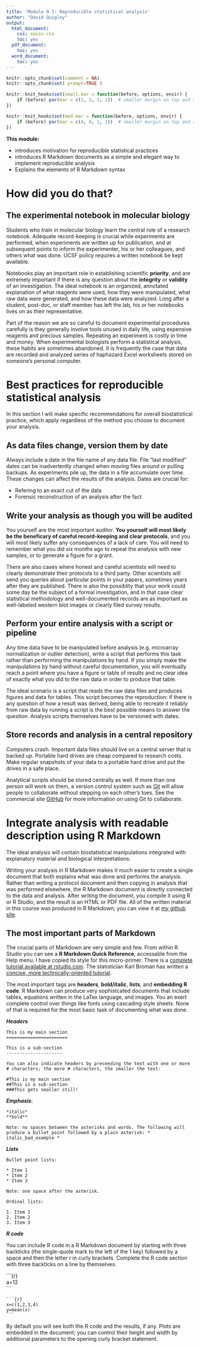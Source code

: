 ```yaml
---
title: 'Module 9.1: Reproducible statistical analysis'
author: "David Quigley"
output:
  html_document:
    css: swiss.css
    toc: yes
  pdf_document:
    toc: yes
  word_document:
    toc: yes
---
```


```r
knitr::opts_chunk$set(comment = NA)
knitr::opts_chunk$set( prompt=TRUE ) 

knitr::knit_hooks$set(small.mar = function(before, options, envir) {
    if (before) par(mar = c(2, 2, 1, 1))  # smaller margin on top and right
})

knitr::knit_hooks$set(med.mar = function(before, options, envir) {
    if (before) par(mar = c(4, 4, 1, 1))  # smaller margin on top and right
})

```

**This module:**

* introduces motivation for reproducible statistical practices
* introduces R Markdown documents as a simple and elegant way to implement reproducible analysis
* Explains the elements of R Markdown syntax

How did you do that?
========================================================

The experimental notebook in molecular biology
--------------------------------------------------------------------------------

Students who train in molecular biology learn the central role of a research notebook. 
Adequate record-keeping is crucial while experiments are performed, when experiments are written up for publication, and at subsequent points to inform the experimenter, his or her colleagues, and others what was done. UCSF policy requires a written notebook be kept available.

Notebooks play an important role in establishing scientific **priority**, and are extremely important if there is any question about the **integrity** or **validity** of an investigation. The ideal notebook is an organized, annotated explanation of what reagents were used, how they were manipulated, what raw data were generated, and how these data were analyzed. Long after a student, post-doc, or staff member has left the lab, his or her notebooks lives on as their representative.

Part of the reason we are so careful to document experimental procedures carefully is they generally involve tools unused in daily life, using expensive reagents and precious samples. Repeating an experiment is costly in time and money. When experimental biologists perform a statistical analysis, these habits are sometimes abandoned. It is frequently the case that data are recorded and analyzed series of haphazard Excel worksheets stored on someone's personal computer. 


Best practices for reproducible statistical analysis
================================================================================

In this section I will make specific recommendations for overall biostatistical practice, which apply regardless of the method you choose to document your analysis.

As data files change, version them by date
--------------------------------------------------------------------------------

Always include a date in the file name of any data file. File "last modified" dates can be inadvertently changed when moving files around or pulling backups. As experiments pile up, the data in a file accumulate over time. These changes can affect the results of the analysis. Dates are crucial for:

* Refering to an exact cut of the data 
* Forensic reconstruction of an analysis after the fact

Write your analysis as though you will be audited
--------------------------------------------------------------------------------

You yourself are the most important auditor. **You yourself will most likely be the beneficary of careful record-keeping and clear protocols**, and you will most likely suffer any consequences of a lack of care. You will need to remember what you did six months ago to repeat the analysis with new samples, or to generate a figure for a grant. 

There are also cases where honest and careful scientists will need to clearly demonstrate their protocols to a third party. Other scientists will send you queries about particular points in your papers, sometimes years after they are published. There is also the possiblity that your work could some day be the subject of a formal investigation, and in that case clear statistical methodology and well-documented records are as important as well-labeled western blot images or clearly filed survey results.

Perform your entire analysis with a script or pipeline
--------------------------------------------------------------------------------

Any time data have to be manipulated before analysis (e.g. microarray normalization or outlier detection), write a script that performs this task rather than performing the manipulations by hand. If you simply make the manipulations by hand without careful documentation, you will eventually reach a point where you have a figure or table of results and no clear idea of exactly what you did to the raw data in order to produce that table.

The ideal scenario is a script that reads the raw data files and produces figures and data for tables. This script becomes the reproduction: if there is any question of how a result was derived, being able to recreate it reliably from raw data by running a script is the best possible means to answer the question. Analysis scripts themselves have to be versioned with dates.


Store records and analysis in a central repository
--------------------------------------------------------------------------------

Computers crash. Important data files should live on a central server that is backed up. Portable hard drives are cheap compared to research costs. Make regular snapshots of your data to a portable hard drive and put the drives in a safe place.

Analytical scripts should be stored centrally as well. If more than one person will work on them, a version control system such as [Git](http://git-scm.com/) will allow people to collaborate without stepping on each other's toes. See the commercial site [GitHub](http://github.com) for more information on using Git to collaborate. 


Integrate analysis with readable description using R Markdown
================================================================================

The ideal analysis will contain biostatistical manipulations integrated with explanatory material and biological interpretations.

Writing your analysis in R Markdown makes it much easier to create a single document that both explains what was done and performs the analysis. Rather than writing a protocol document and then copying in analysis that was performed elsewhere, the R Markdown document is directly connected to the data and analysis. After writing the document, you compile it using R or R Studio, and the result is an HTML or PDF file. All of the written material in this course was produced in R Markdown; you can view it at [my github site](https://github.com/DavidQuigley/biostatistics).

The most important parts of Markdown
--------------------------------------------------------------------------------

The crucial parts of Markdown are very simple and few. From within R Studio you can see a **R Markdown Quick Reference**, accessable from the Help menu. I have copied its style for this micro-primer. There is a [complete tutorial available at rstudio.com](http://rmarkdown.rstudio.com/). The statistician Karl Broman has written a [concise, more technically-oriented tutorial](http://kbroman.org/knitr_knutshell/pages/Rmarkdown.html).


The most important tags are **headers**, **bold/italic**, **lists**, and **embedding R code**. R Markdown can produce very sophistcated documents that include tables, equations written in the LaTex language, and images. You an exert complete control over things like fonts using cascading style sheets. None of that is required for the most basic task of documenting what was done.

***Headers***
```
This is my main section
=======================

This is a sub-section
---------------------

You can also indicate headers by preceeding the text with one or more # characters; the more # characters, the smaller the text:

#This is my main section
##This is a sub-section
###This gets smaller still!
```

***Emphasis***: 
```
*italic*   
**bold**

Note: no spaces between the asterisks and words. The following will produce a bullet point followed by a plain asterisk: * italic_bad_example *
```

***Lists***
```
Bullet point lists:

* Item 1
* Item 2
* Item 3

Note: one space after the asterisk.

Ordinal lists:

1. Item 1
2. Item 2
3. Item 3
```

***R code***

You can include R code in a R Markdown document by starting with three backticks (the single-quote mark to the left of the 1 key) followed by a space and then the letter *r* in curly brackets. Complete the R code section with three backticks on a line by themselves.

&#96;&#96;&#96;{r}<br>a=12<br>&#96;&#96;&#96;

<code>&#96;&#96;&#96;{r}<br>x=c(1,2,3,4)<br>y=mean(x)<br>&#96;&#96;&#96;</code>

By default you will see both the R code and the results, if any. Plots are embedded in the document; you can control their height and width by additional parameters to the opening curly bracket statement.